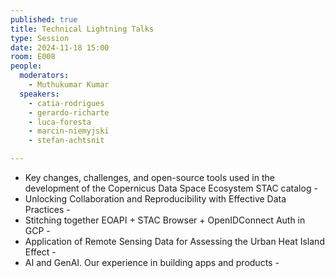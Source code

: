 ```yaml
---
published: true
title: Technical Lightning Talks
type: Session
date: 2024-11-18 15:00
room: E008
people:
  moderators:
    - Muthukumar Kumar
  speakers:
    - catia-rodrigues
    - gerardo-richarte
    - luca-foresta
    - marcin-niemyjski
    - stefan-achtsnit

---
```


- Key changes, challenges, and open-source tools used in the development of the Copernicus Data Space Ecosystem STAC catalog - <Speaker name='marcin-niemyjski' />
- Unlocking Collaboration and Reproducibility with Effective Data Practices - <Speaker name='stefan-achtsnit' />
- Stitching together EOAPI + STAC Browser + OpenIDConnect Auth in GCP - <Speaker name='luca-foresta' />
- Application of Remote Sensing Data for Assessing the Urban Heat Island Effect - <Speaker name='catia-rodrigues' />
- AI and GenAI. Our experience in building apps and products - <Speaker name='gerardo-richarte' />
